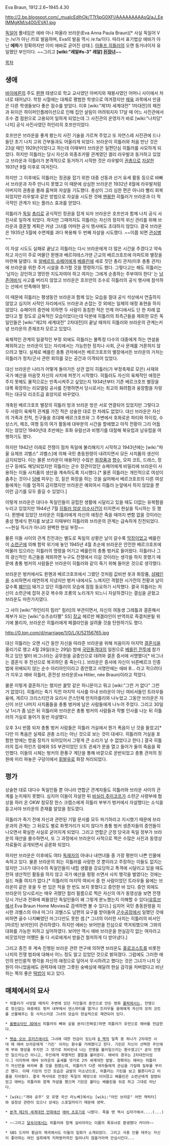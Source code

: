 Eva Braun, 1912.2.6~1945.4.30

http://2.bp.blogspot.com/_mualcEdlhOk/TTt1jpG0XFI/AAAAAAAAAsQ/aJ_EeIMMgKM/s400/EVA1.jpg

[[독일어]] 풀네임은 에바 아나 파울라 브라운(Eva Anna Paula Braun)[* 사실 독일어 V는 /v/가 아닌 /f/로 발음하며, Eva의 발음 역시 /eːfa/이다. 따라서 표기법상 에바가 아닌 '''에파'''가 정확하지만 이미 에바로 굳어진 상태.]. [[아돌프 히틀러]]의 오랜 동거녀이자 유일했던 부인이다. ~~그리고 '''[wiki:"레알#s-3" 레알] [[된장녀]]'''~~

[[목차]]

== 생애 ==
[[바이에른]]의 주도 [[뮌헨]] 태생으로 학교 교사였던 아버지와 재봉사였던 어머니 사이에서 차녀로 태어났다. 학창 시절에는 대체로 평범한 학생으로 여겨졌지만 [[체육]] 과목에서 만큼은 다른 학생들보다 좋은 점수를 받았다. 이후 [wiki:"제1차 세계대전" 1차대전]의 패전과 뒤이은 하이퍼인플레이션으로 인해 집안 살림이 어려워지자 17살 때 어느 사진관에서 조수 겸 점원으로 고용되어 일하게 되었는데 그 사진관의 운영자가 바로 [wiki:"나치당" 나치] 공식 사진사였던 하인리히 호프만이었다.

호프만은 브라운을 좋게 봤는지 사진 기술을 가르쳐 주었고 또 자연스레 사진관에 드나들던 초기 나치 고위 간부들과도 어울리게 되었다. 브라운이 히틀러와 처음 만난 것은 23살 때인 1929년이었다고 하는데 이때부터 브라운은 일편단심 히틀러를 사모하게 되었다. 하지만 히틀러는 당시 자신과 외종조카딸 관계였던 겔리 라우발과 동거하고 있었고 브라운과 히틀러가 본격적으로 동거하기 시작한 것은 라우발이 [[권총]]으로 [[자살]]한 1931년 9월 이후로 여겨진다.

하지만 그 이후에도 히틀러는 정권을 잡기 위한 대중 선동과 선거 유세 활동 등으로 바빠서 브라운과 자주 만나지 못했고 이 때문에 상심한 브라운은 1932년 8월에 라우발처럼 아버지의 권총을 몰래 훔쳐와 자살을 기도했다. 총상이 그리 심한 편은 아니라 빨리 회복되었지만 라우발과 같은 방법으로 자살을 시도한 것에 [[멘붕]]한 히틀러가 브라운과 더 적극적인 관계가 되는 플러스 효과를 얻었다.

히틀러가 [[독일]] [[총리]]로 공식적인 정권을 잡게 되자 브라운은 호프만과 함께 나치 공식 사진사로 일하게 되었다. 하지만 그때까지도 히틀러는 자신의 정치적 위신 관리를 위해 브라운과 결혼할 계획은 커녕 그녀를 어떠한 공식 행사에도 초대하지 않았다. 결국 브라운은 1935년 5월에 수면제를 과다 복용해 두 번째 자살을 시도했다. ~~이쯤 되면 [[관심병]]~~

이 자살 시도도 실패로 끝났고 히틀러는 다시 브라운에게 더 많은 시간을 주겠다고 약속하고 자신이 주로 머물던 뮌헨과 베르히테스가덴 근교의 베르크호프에 아파트와 별장을 마련해 달랬다. 또 [[알베르트 슈페어]]에게 [[베를린]]에 새로 짓던 총리 관저(이후 총통 관저)에 브라운을 위한 주거 시설을 추가할 것을 명령하기도 했다. 그렇다고는 해도 히틀러는 '남자는 강인하고 명민한 지도자여야 하고 여자는 그에게 순종하는 주부여야 한다' 는 [[남존여비]]식 사고를 버리지 않았고 브라운은 호프만의 조수로 히틀러의 공식 행사에 참석하는 선에서 만족해야 했다.

이 때문에 히틀러는 평생동안 브라운과 함께 있는 모습을 절대 공식 석상에서 연출하지 않았고 심지어 사적인 자리에서도 브라운과 손잡는 것 외에는 일체의 애정 표현을 하지 않았다. 슈페어의 증언에 의하면 두 사람이 동침한 적은 언제 어디에서도 단 한 차례 없었다고 할 정도로 금욕적인 모습이었다는데 덕분에 히틀러의 최측근들을 제외한 모든 독일인들은 [wiki:"제2차 세계대전" 2차대전]이 끝날 때까지 히틀러와 브라운의 관계는커녕 브라운의 존재조차 모르고 있었다.

육체적인 관계의 일괄적인 부정 외에도 히틀러는 불특정 다수의 대중에게 하는 연설을 제외하고는 브라운이 있는 자리에서는 가능한한 정치나 사회, 군사 문제를 거론하지 않으려고 했다. 실제로 베를린 총통 관저에서든 베르크호프의 별장에서든 브라운의 거처는 히틀러가 정치/군사 관련 회의를 갖는 공간과 이격되어 있었다.

대신 브라운은 나라가 어떻게 돌아가든 상관 없이 히틀러(가 부정축재로 모은) 사재와 국가 예산을 마음껏 자신의 사치에 퍼붓기 시작했다. 히틀러도 자신의 육체적인 애정은 주지 못해도 물적으로는 만족시켜주고 싶었는지 1934년부터 기존 베르크호프 별장을 대폭 확장하는 리모델링 공사를 진행하면서 당시로서는 최고의 화려함과 웅장함을 자랑하는 대규모 리조트급 휴양지로 바꾸었다.

개축된 베르크호프 별장의 히틀러 방과 브라운 방은 서로 연결되어 있었지만 그렇다고 두 사람이 육체적 관계를 가진 적은 상술한 대로 한 차례도 없었다. 대신 브라운은 자신의 가족과 친척, 친구들을 초대해 베르크호프와 그 주변에서 호화로운 파티와 하이킹, 수상스키, 체조, 여행 등의 여가 활동에 대부분의 시간을 할애했고 아직 전황이 그리 어둡지는 않았던 1940년대 초반에는 호화 유람선과 비행기를 대절해 북유럽과 남유럽을 여행하기도 했다.

하지만 1942년 이래로 전쟁이 점차 독일에 불리해지기 시작하고 1943년에는 [wiki:"파울 요제프 괴벨스" 괴벨스]에 의해 국민 총동원령이 내려지면서 모든 사치품의 생산이 금지되었다. 이는 물론 브라운이 애용하던 수많은 [[화장품]]과 [[향수]], 모피 코트, 드레스, 장신구 등에도 해당되었지만 히틀러는 군수 장관이었던 슈페어에게 비밀리에 브라운이 사용하는 이들 사치품의 생산을 계속하도록 지시했다.[* 물론 히틀러는 개인적으로 여성이 춤추는 것이나 [[담배]] 피우는 것, 짙은 화장을 하는 것을 싫어해서 베르크호프의 다른 여성들에게는 이를 엄격히 금지했지만 브라운은 예외여서 히틀러 눈앞에서 하지 않았을 뿐 이런 금기를 모두 즐길 수 있었다.]

이렇게 브라운은 대다수 독일인들이 궁핍한 생활에 시달리고 있을 때도 더없는 유복함을 누리고 있었지만 1944년 7월 [[히틀러 암살 미수사건]]이 터지면서 현실을 직시하는 듯 했다. 뮌헨에 있었던 브라운은 히틀러에게 자신의 애정은 죽을 때까지 변함 없을 것이라는 충성 맹세식 편지를 보냈고 이때부터 히틀러와 브라운의 관계는 급속하게 진전되었다. ~~현실 직시가 아니라 완벽한 현실 부정~~

물론 이들 사이의 관계 진전과는 별도로 독일의 상황은 날이 갈수록 [[막장]]이었고 베를린이 [[소련군]]에 의해 함락 위기에 놓인 1945년 4월 초순에 브라운은 안전한 베르크호프에 머물러 있으라는 히틀러의 명령을 어기고 베를린의 총통 벙커로 들어왔다. 히틀러나 그의 광신적인 측근들을 제외하면 누구도 전쟁에서 이길 것이라는 생각을 하지 못했기 때문에 총통 벙커의 사람들은 브라운이 히틀러와 같이 죽기 위해 들어온 것으로 생각했다.

브라운은 벙커에서도 뮌헨과 베르크호프에서 그랬던 것처럼 값비싼 옷과 화장품, [[샴페인]]을 소비하면서 태연하게 지냈지만 벙커 내에서도 느껴지던 격렬한 시가전의 전황과 날이 갈수록 [[폐인]]이 돼가고 있던 히틀러의 모습에 점점 동요하기 시작했다. 결국 히틀러는 자신이 소련군에 잡혀 온갖 복수와 조롱의 노리개가 되느니 자살하겠다는 결심을 굳혔고 브라운도 마찬가지였다.

그 사이 [wiki:"하인리히 힘러" 힘러]의 부관이면서, 자신의 여동생 그레틀과 결혼해서 제부가 되는 [wiki:"슈츠슈타펠" SS] [[장교]] 헤르만 페겔라인이 반역죄로 즉결처분될 위기에 몰리자, 브라운은 히틀러에게 페겔라인을 살려줄 것을 탄원하기도 했다.

http://0.tqn.com/d/marriage/1/0/L/X/52156765.jpg

대신 히틀러는 오랜 시간 동안 자신을 따라준 브라운을 위해 처음이자 마지막 [[결혼식]]을 올리기로 했고 4월 28일(또는 29일) 밤에 [[국민돌격대]]의 일원으로 [[베를린 전투]]에 참가하고 있던 발터 바그너라는 공무원을 공증인으로 데려와 결혼 증서에 서명했다[* 바그너는 결혼식 후 전선으로 복귀하던 중 죽는다.]. 브라운은 증서에 자신이 뉘른베르크 인종법에 위배되지 않는 순수 아리아인이라고 증언했고 서명란에는 에바 B... 라고 적으려다가 지우고 에바 히틀러, 혼전성 브라운(Eva Hitler, née Braun)이라고 적었다.

물론 이렇게 결혼하기는 했지만 꿀맛 같은 허니문이고 뭐고 [wiki:"그런 거 없다" 그런 거 없었다]. 히틀러는 죽기 직전 마지막 식사를 아내 브라운이 아닌 여비서들인 트라우들 융에, 게르다 크리스티안과 요리사 콘스탄체 만치아를리와 나누었고 그동안 브라운은 자신이 쓰던 나머지 사치품들을 총통 벙커에 남은 사람들에게 나누어 주었다. 그리고 30일 낮 1시가 좀 넘은 뒤 히틀러와 브라운은 총통 벙커의 사람들과 작별 인사를 나눈 뒤 히틀러의 거실로 들어가 동반 자살했다.

오후 3시 반쯤 되자 총통 벙커 사람들은 히틀러 거실에서 뭔가 폭음이 난 것을 들었고[* 다만 이 폭음은 실제로 권총 소리는 아닌 것으로 보는 것이 대세다. 히틀러의 거실을 포함한 방에는 방음 장치가 되어있어서 그렇게 큰 소리가 날 수 없었다고 한다.] 결국 히틀러의 집사 하인츠 링에와 SS 부관이었던 오토 귄셰가 문을 열고 들어가 둘의 죽음을 확인했다. 이들의 시체는 벙커의 환풍구 계단을 통해 바깥으로 운반되었고 총통 관저의 정원에 미리 파놓은 구덩이에서 [[휘발유]]로 화장 처리되었다.

== 평가 ==
상술한 대로 대다수 독일인들 뿐 아니라 연합군 관계자들도 히틀러와 브라운 사이의 관계를 눈치채지 못했다. 심지어 이들이 자살한 뒤 [[바실리 추이코프]]가 소련군 사령부에 협상을 하러 온 OKW 참모장 한스 크렙스에게 히틀러 부부가 벙커에서 자살했다는 소식을 듣고서야 브라운의 존재를 알았을 정도였다.

히틀러가 죽기 전에 자신과 관련된 기밀 문서를 모두 파기하라고 지시했기 때문에 브라운과의 관계는 그 뒤로도 별로 화젯거리가 되지 않다가 총통 벙커 생존자들의 증언들이 나오면서 확실한 사실로 굳어지게 되었다. 그리고 연합군 군정 당국과 독일 정부가 브라운의 재산을 몰수하면서, 또 그 과정에서 브라운이 사적으로 찍은 수많은 사진과 동영상 자료들이 공개되면서 공론화 되었다.

하지만 브라운은 이후에도 여타 [[독재자]]의 아내나 내연녀들 중 가장 평판이 나쁜 인물에 속하고 있다. 물론 브라운의 죄는 히틀러를 사랑한 것 뿐이라고 주장하는 이들도 없지는 않지만 그녀가 대다수의 독일인들이 내핍 생활을 강요당하고 폭격에 시달리고 있을 때도 전혀 생산적인 활동을 하지 않고 국가 예산을 펑펑 쓰면서 사치 행각을 벌였다는 것에는 실드 쳐줄 여지가 없다.[* 히틀러의 마지막 여비서 중 한 사람이었던 트라우들 융에는 브라운이 같은 옷을 두 번 입은 적을 한 번도 보지 못했다고 증언한 바 있다. 증언 외에도 브라운이 당시로서는 매우 귀했던 컬러 필름으로 찍은 자신의 여가 동영상을 보면 전쟁 당시 가난과 전화에 찌들었던 독일인들이 왜 그렇게 분노했는지 이해할 수 있다([[유튜브]]에서 Eva Braun Home Movies로 검색하면 볼 수 있다).] 심지어 국민 총동원령을 지시한 괴벨스의 아내 마그다 괴벨스도 남편의 요구를 받아들여 [[군수공장]]에서 일했던 것에 비하면 골수 나치빠였던 마그다만도 못한 셈.[* 그녀의 이러한 사치는 히틀러의 비서인 [마르틴 보어만]이 관리하였다. 하지만 에바는 보어만을 진심으로 역겨워했으며 그와의 대화를 가능한 피하고 싶어하였다. 보어만 역시 에바 브라운을 현실감각 없는 여자라고 비웃었지만 어쨌든 둘 다 서로에게서 받을건 철저하게 다 받아냈다.]

그리고 종전 후 계속 진행된 브라운 관련 연구에 의하면 브라운도 [[홀로코스트]]를 비롯한 나치의 전쟁 범죄에 대해서 어느 정도 알고 있었던 것으로 밝혀졌다. 그럼에도 그러한 애인의 반인륜적 행각을 자신의 애정으로 덮어서 무시하려고 했다는 것은 그녀가 나치 당원이 아니었음에도 권력자에 대한 그릇된 숭배심에 매달려 현실 감각을 저버렸다고 비난하는 쪽의 좋은 [[떡밥]]이 되고 있다.
== 매체에서의 묘사 ==
 * 히틀러가 사망할 때까지 주변에 있던 지인들의 증언으로 만든 영화 [[몰락]]에서는, 전쟁으로 정신없는 와중에도 벙커 내부에서 댄스파티를 열거나 트라우들 융에에게 자신의 모피 코트를 선물해주는 등 사치스러운 그녀의 모습이 현실적으로 재연되어 있다.

 * [[울펜슈타인 3D]]에서 히틀러의 뼈와 살을 분리(진짜로)하면 히틀러가 유언으로 에바를 언급한다.

 * [[펫숍 오브 호러즈]]에서도 그녀에 대한 언급이 있는데 [[D 백작]] 일족 중 하나가 2차대전 시대 때 에바 브라운에게 '기린' 이라는 환수를 거래했다고 한다. 기린은 자신이 선택한 주인에게 부와 명성을 주지만 그 댓가로 피비린내 나는 전쟁을 불러일으키는 환수였고[* 굳이 전쟁만 일으키는건 아니고, 주인에게 파멸적인 결말을 불러온다. 에바의 경우는 2차대전이었다.] 이리하여 에바 브라운의 출세를 댓가로 2차 세계대전 발발. 정확히는 에바는 히틀러가 자신만을 바라봐 줄 것을 원했는데, 히틀러가 다른 여자들에게 관심을 가질때 질투를 부리곤 했다. 이때 기린의 인간 모습은 금발의 미소년으로, 히틀러는 기린을 보고 블론디라고 이름을 지어줬다. 결국 역사대로 전쟁은 독일의 패망으로 이어졌고 베를린은 소련군에게 점령되었고 에바는 히틀러와 함께 자살을 했으며 기린은 불타는 베를린을 뒤로 하고 그대로 떠난다. 

 * [wiki:"개와 공주" 모 유명 국산 라노베]에서는 [wiki:"아인 브라운" 어떤 캐릭터]와 설정상 관련이 있으나 상세는 스포일러이기 때문에 생략.

 * [[본격 제2차 세계대전 만화]]에선 [[에바 초호기]]로 나왔다. 죽을 땐 역시 십자가에서....(...)
 
 * ~~그리고 [[달숙이]]에서는 히틀러와 함께 실비아라는 이름의 폭유녀로 환생했다 카더라~~

 * SBS 드라마 황금의 제국에서도 이들의 일화가 소개되었다. 그리고 극중 인물 태주는 자신이 좋아하는 여인 설희에게 지하벙커까진 밀려나지 않을거라며 안심시킨다...
